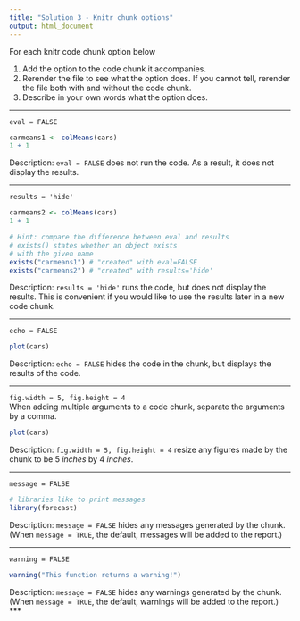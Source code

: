 ```yaml
---
title: "Solution 3 - Knitr chunk options"
output: html_document
---
```


For each knitr code chunk option below

1. Add the option to the code chunk it accompanies.
2. Rerender the file to see what the option does. If you cannot tell, rerender the file both with and without the code chunk.
3. Describe in your own words what the option does.

***

`eval = FALSE` 

```r
carmeans1 <- colMeans(cars)
1 + 1
```
Description: `eval = FALSE` does not run the code. As a result, it does not display the results.

***

`results = 'hide'` 

```r
carmeans2 <- colMeans(cars)
1 + 1
```

```r
# Hint: compare the difference between eval and results
# exists() states whether an object exists 
# with the given name
exists("carmeans1") # "created" with eval=FALSE
exists("carmeans2") # "created" with results='hide'
```
Description: `results = 'hide'` runs the code, but does not display the results. This is convenient if you would like to use the results later in a new code chunk.

***

`echo = FALSE`

```r
plot(cars)
```
Description: `echo = FALSE` hides the code in the chunk, but displays the results of the code.

***

`fig.width = 5, fig.height = 4`  
When adding multiple arguments to a code chunk, separate the arguments by a comma.

```r
plot(cars)
```
Description: `fig.width = 5, fig.height = 4`  resize any figures made by the chunk to be 5 _inches_ by 4 _inches_.

***

`message = FALSE`   

```r
# libraries like to print messages
library(forecast)
```
Description: `message = FALSE` hides any messages generated by the chunk. (When `message = TRUE`, the default, messages will be added to the report.) 

***

`warning = FALSE`
```r
warning("This function returns a warning!")
```
Description: `message = FALSE` hides any warnings generated by the chunk. (When `message = TRUE`, the default, warnings will be added to the report.) 
***